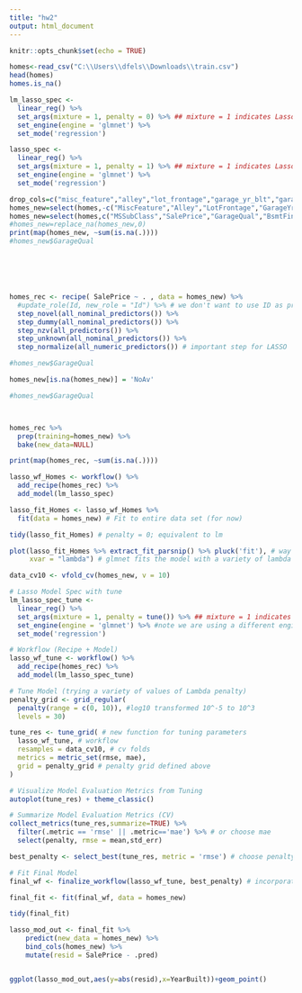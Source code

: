 ```yaml
---
title: "hw2"
output: html_document
---
```


```r
knitr::opts_chunk$set(echo = TRUE)
```

```r
homes<-read_csv("C:\\Users\\dfels\\Downloads\\train.csv")
head(homes)
homes.is_na()
```

```r
lm_lasso_spec <- 
  linear_reg() %>%
  set_args(mixture = 1, penalty = 0) %>% ## mixture = 1 indicates Lasso, we'll talk about penalty later
  set_engine(engine = 'glmnet') %>%
  set_mode('regression') 

lasso_spec <- 
  linear_reg() %>%
  set_args(mixture = 1, penalty = 1) %>% ## mixture = 1 indicates Lasso, we'll talk about penalty later
  set_engine(engine = 'glmnet') %>%
  set_mode('regression')
```

```r
drop_cols=c("misc_feature","alley","lot_frontage","garage_yr_blt","garage_type")
homes_new=select(homes,-c("MiscFeature","Alley","LotFrontage","GarageYrBlt","GarageType","Fence","PoolQC","FireplaceQu","MasVnrArea"))
homes_new=select(homes,c("MSSubClass","SalePrice","GarageQual","BsmtFinType2","LotArea","Street","LotShape","LandContour","OverallQual","OverallCond","YearBuilt","TotRmsAbvGrd"))
#homes_new=replace_na(homes_new,0)
print(map(homes_new, ~sum(is.na(.))))
#homes_new$GarageQual






homes_rec <- recipe( SalePrice ~ . , data = homes_new) %>%
  #update_role(Id, new_role = "Id") %>% # we don't want to use ID as predictor
  step_novel(all_nominal_predictors()) %>% 
  step_dummy(all_nominal_predictors()) %>% 
  step_nzv(all_predictors()) %>%
  step_unknown(all_nominal_predictors()) %>%
  step_normalize(all_numeric_predictors()) # important step for LASSO

#homes_new$GarageQual

homes_new[is.na(homes_new)] = 'NoAv'

#homes_new$GarageQual



homes_rec %>%
  prep(training=homes_new) %>%
  bake(new_data=NULL)

print(map(homes_rec, ~sum(is.na(.))))

lasso_wf_Homes <- workflow() %>% 
  add_recipe(homes_rec) %>%
  add_model(lm_lasso_spec) 

lasso_fit_Homes <- lasso_wf_Homes %>% 
  fit(data = homes_new) # Fit to entire data set (for now)

tidy(lasso_fit_Homes) # penalty = 0; equivalent to lm

plot(lasso_fit_Homes %>% extract_fit_parsnip() %>% pluck('fit'), # way to get the original glmnet output
     xvar = "lambda") # glmnet fits the model with a variety of lambda penalty values


```
```r
data_cv10 <- vfold_cv(homes_new, v = 10)

# Lasso Model Spec with tune
lm_lasso_spec_tune <- 
  linear_reg() %>%
  set_args(mixture = 1, penalty = tune()) %>% ## mixture = 1 indicates Lasso
  set_engine(engine = 'glmnet') %>% #note we are using a different engine
  set_mode('regression') 

# Workflow (Recipe + Model)
lasso_wf_tune <- workflow() %>% 
  add_recipe(homes_rec) %>%
  add_model(lm_lasso_spec_tune) 

# Tune Model (trying a variety of values of Lambda penalty)
penalty_grid <- grid_regular(
  penalty(range = c(0, 10)), #log10 transformed 10^-5 to 10^3
  levels = 30)

tune_res <- tune_grid( # new function for tuning parameters
  lasso_wf_tune, # workflow
  resamples = data_cv10, # cv folds
  metrics = metric_set(rmse, mae),
  grid = penalty_grid # penalty grid defined above
)

# Visualize Model Evaluation Metrics from Tuning
autoplot(tune_res) + theme_classic()

# Summarize Model Evaluation Metrics (CV)
collect_metrics(tune_res,summarize=TRUE) %>%
  filter(.metric == 'rmse' || .metric=='mae') %>% # or choose mae
  select(penalty, rmse = mean,std_err) 

best_penalty <- select_best(tune_res, metric = 'rmse') # choose penalty value based on lowest mae or rmse

# Fit Final Model
final_wf <- finalize_workflow(lasso_wf_tune, best_penalty) # incorporates penalty value to workflow

final_fit <- fit(final_wf, data = homes_new)

tidy(final_fit)

lasso_mod_out <- final_fit %>%
    predict(new_data = homes_new) %>%
    bind_cols(homes_new) %>%
    mutate(resid = SalePrice - .pred)


ggplot(lasso_mod_out,aes(y=abs(resid),x=YearBuilt))+geom_point()

```
